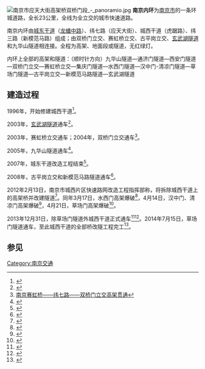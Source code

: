 [[File:南京市应天大街高架桥双桥门段_-_panoramio.jpg|thumb]]
'''南京内环'''为[[南京市|南京市]]的一条环城道路，全长23公里，全线为全立交的城市快速道路。

南京内环由[[城东干道_(南京)|城东干道]]（[[龙蟠中路|龙蟠中路]]）、纬七路（应天大街）、城西干道（虎踞路）、纬三路（新模范马路）组成；由双桥门立交、赛虹桥立交、古平岗立交、[[玄武湖隧道|玄武湖隧道]]和九华山隧道相连接。全程为高架、地面段或隧道，无红绿灯。

内环上全部的高架和隧道：（顺时针方向）九华山隧道—通济门隧道—西安门隧道—双桥门立交—赛虹桥立交—集庆门隧道—水西门隧道—汉中门-清凉门隧道—草场门隧道—古平岗立交—新模范马路隧道—玄武湖隧道

==建造过程==
1996年，开始修建城西干道<ref>{{cite web |url=http://news.xhby.net/system/2008/10/30/010365876.shtml |title=南京历时12年建成快速内环 |publisher=News.xhby.net |date=2008-10-30 |accessdate=2017-08-14 |archive-url=https://web.archive.org/web/20180930011801/http://news.xhby.net/system/2008/10/30/010365876.shtml |archive-date=2018-09-30 |dead-url=yes }}</ref>。

2003年，[[玄武湖隧道|玄武湖隧道]]通车<ref>{{cite web |url=http://www.people.com.cn/GB/jinji/32/180/20030429/981999.html |title=南京玄武湖隧道正式通车 |publisher=People.com.cn |date= |accessdate=2017-08-14 |archive-date=2018-10-01 |archive-url=https://web.archive.org/web/20181001194456/http://www.people.com.cn/GB/jinji/32/180/20030429/981999.html |dead-url=no }}</ref>。

2003年，赛虹桥立交通车；2004年，双桥门立交通车<ref>[http://www.fjjt.gov.cn/show.aspx?id=8020&cid=15 南京赛虹桥——纬七路——双桥门立交高架贯通]{{dead link|date=August 2017}}</ref>。

2005年，九华山隧道通车<ref>{{cite web|url=http://nj.focus.cn/news/2005-09-29/131399.html |title=九华山隧道10月1日通车 |publisher=Nj.focus.cn |date= |accessdate=2017-08-14}}</ref>。

2007年，城东干道改造工程结束<ref>{{cite web |url=http://city.finance.sina.com.cn/city/2007-04-30/85916.html |title=南京城市快速内环东线工程正式通车 |publisher=City.finance.sina.com.cn |date= |accessdate=2017-08-14 |archive-date=2018-09-29 |archive-url=https://web.archive.org/web/20180929230129/http://city.finance.sina.com.cn/city/2007-04-30/85916.html |dead-url=no }}</ref>。

2008年，古平岗立交和新模范马路隧道通车<ref>{{Cite web |url=http://www.yangtse.com/jspd/jstpxw/200810/t20081031_522134.htm |title=古平岗立交和新模范马路隧道正式通车 |accessdate=2011-01-25 |archive-date=2011-02-02 |archive-url=https://web.archive.org/web/20110202044149/http://www.yangtse.com/jspd/jstpxw/200810/t20081031_522134.htm |dead-url=no }}</ref>。

2012年2月13日，南京市城西片区快速路网改造工程指挥部称，将拆除城西干道上的高架桥并改建隧道<ref>{{cite news|title=南京城西干道桥改隧方案3年后重启 施工在即|publisher=人民网|url=http://js.people.com.cn/html/2012/02/14/78584.html|date=2012-02-14}}</ref>。同年3月17日，水西门高架爆破<ref>{{cite news|title=水西门高架爆破 现场垃圾10天内清理完|publisher=江苏网络电视台|url=http://www.jstv.com/s/cxgd/news/201203/t20120319_820025.shtml|date=2012-03-19}}{{dead link|date=2018年5月 |bot=InternetArchiveBot |fix-attempted=yes }}</ref>，4月14日，汉中门、清凉门高架爆破<ref>{{cite news|title=由清凉门至汉中门方向今天恢复机动车通行|publisher=凤凰资讯|url=http://news.ifeng.com/gundong/detail_2012_04/16/13903647_0.shtml|date=2012-04-16}}</ref>，4月21日，草场门高架爆破<ref>{{cite news|title=草场门高架昨晚成功爆破|publisher=凤凰资讯|url=http://news.ifeng.com/gundong/detail_2012_04/22/14061359_0.shtml|date=2012-04-22}}</ref>。

2013年12月31日，除草场门隧道外城西干道正式通车<ref>{{cite news|title=南京城西干道低调通车|publisher=凤凰资讯|url=http://news.ifeng.com/gundong/detail_2013_12/31/32630459_0.shtml|date=2013-12-31}}</ref><ref>{{cite news|title=未来7个月，清凉门隧道会不定时封闭|publisher=凤凰资讯|url=http://news.ifeng.com/gundong/detail_2014_01/01/32638316_0.shtml|date=2014-01-01}}</ref>。2014年7月15日，草场门隧道通车，至此城西干道的全部桥改隧工程完工<ref>{{cite news|title=南京草场门隧道 龙江隧道 今晨7点通车城西干道彻底通了！|publisher=中国江苏网|url=http://jsnews2.jschina.com.cn/system/2014/07/15/021395081.shtml|date=2014-07-15}}{{Dead link|date=2020年6月 |bot=InternetArchiveBot |fix-attempted=yes }}</ref>。

==参见==
{{reflist}}
{{南京道路网络}}
[[Category:南京交通|Category:南京交通]]